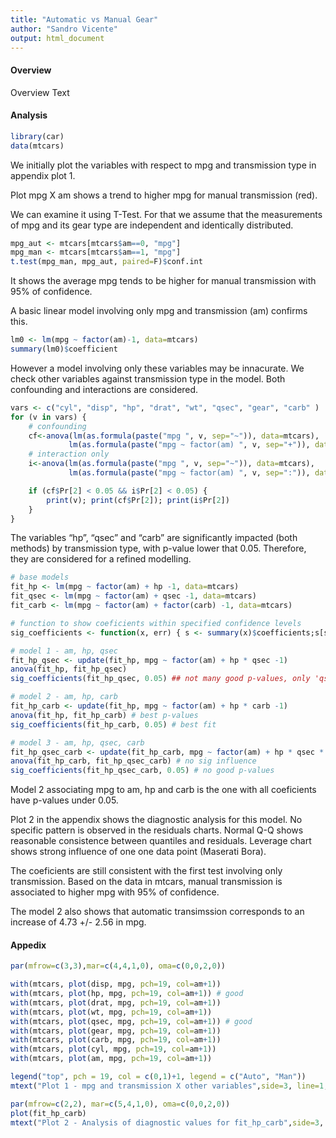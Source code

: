 ---
title: "Automatic vs Manual Gear"
author: "Sandro Vicente"
output: html_document
---

#### Overview

Overview Text

#### Analysis

```{r message=FALSE, warning=FALSE}
library(car)
data(mtcars)
```

We initially plot the variables with respect to mpg and transmission type in appendix plot 1.

Plot mpg X am shows a trend to higher mpg for manual transmission (red).

We can examine it using T-Test. For that we assume that the measurements of mpg and its gear type are independent and identically distributed.

```{r}
mpg_aut <- mtcars[mtcars$am==0, "mpg"]
mpg_man <- mtcars[mtcars$am==1, "mpg"]
t.test(mpg_man, mpg_aut, paired=F)$conf.int
```

It shows the average mpg tends to be higher for manual transmission with 95% of confidence.

A basic linear model involving only mpg and transmission (am) confirms this.

```{r}
lm0 <- lm(mpg ~ factor(am)-1, data=mtcars)
summary(lm0)$coefficient
```

However a model involving only these variables may be innacurate. We check other variables against transmission type in the model. Both confounding and interactions are considered.

```{r}
vars <- c("cyl", "disp", "hp", "drat", "wt", "qsec", "gear", "carb" )
for (v in vars) {
    # confounding
    cf<-anova(lm(as.formula(paste("mpg ", v, sep="~")), data=mtcars),
             lm(as.formula(paste("mpg ~ factor(am) ", v, sep="+")), data=mtcars))
    # interaction only
    i<-anova(lm(as.formula(paste("mpg ", v, sep="~")), data=mtcars),
             lm(as.formula(paste("mpg ~ factor(am) ", v, sep=":")), data=mtcars))

    if (cf$Pr[2] < 0.05 && i$Pr[2] < 0.05) {
        print(v); print(cf$Pr[2]); print(i$Pr[2])
    }
}
```

The variables "hp", "qsec" and "carb" are significantly impacted (both methods) by transmission type, with p-value lower that 0.05. Therefore, they are considered for a refined modelling.

```{r}
# base models
fit_hp <- lm(mpg ~ factor(am) + hp -1, data=mtcars)
fit_qsec <- lm(mpg ~ factor(am) + qsec -1, data=mtcars)
fit_carb <- lm(mpg ~ factor(am) + factor(carb) -1, data=mtcars)

# function to show coeficients within specified confidence levels
sig_coefficients <- function(x, err) { s <- summary(x)$coefficients;s[s[,4]<err,]}

# model 1 - am, hp, qsec
fit_hp_qsec <- update(fit_hp, mpg ~ factor(am) + hp * qsec -1)
anova(fit_hp, fit_hp_qsec) 
sig_coefficients(fit_hp_qsec, 0.05) ## not many good p-values, only 'qsec'

# model 2 - am, hp, carb
fit_hp_carb <- update(fit_hp, mpg ~ factor(am) + hp * carb -1)
anova(fit_hp, fit_hp_carb) # best p-values
sig_coefficients(fit_hp_carb, 0.05) # best fit

# model 3 - am, hp, qsec, carb
fit_hp_qsec_carb <- update(fit_hp_carb, mpg ~ factor(am) + hp * qsec * carb -1)
anova(fit_hp_carb, fit_hp_qsec_carb) # no sig influence
sig_coefficients(fit_hp_qsec_carb, 0.05) # no good p-values
```

Model 2 associating mpg to am, hp and carb is the one with all coeficients have p-values under 0.05. 

Plot 2 in the appendix shows the diagnostic analysis for this model. No specific pattern is observed in the residuals charts. Normal Q-Q shows reasonable consistence between quantiles and residuals. Leverage chart shows strong influence of one one data point (Maserati Bora).

The coeficients are still consistent with the first test involving only transmission. Based on the data in mtcars, manual transmission is associated to higher mpg with 95% of confidence.  

The model 2 also shows that automatic transimssion corresponds to an increase of 4.73  +/- 2.56 in mpg. 

#### Appedix

```{r }
par(mfrow=c(3,3),mar=c(4,4,1,0), oma=c(0,0,2,0))

with(mtcars, plot(disp, mpg, pch=19, col=am+1))
with(mtcars, plot(hp, mpg, pch=19, col=am+1)) # good
with(mtcars, plot(drat, mpg, pch=19, col=am+1))
with(mtcars, plot(wt, mpg, pch=19, col=am+1))
with(mtcars, plot(qsec, mpg, pch=19, col=am+1)) # good
with(mtcars, plot(gear, mpg, pch=19, col=am+1))
with(mtcars, plot(carb, mpg, pch=19, col=am+1))
with(mtcars, plot(cyl, mpg, pch=19, col=am+1))
with(mtcars, plot(am, mpg, pch=19, col=am+1))

legend("top", pch = 19, col = c(0,1)+1, legend = c("Auto", "Man"))
mtext("Plot 1 - mpg and transmission X other variables",side=3, line=1, outer=TRUE)

par(mfrow=c(2,2), mar=c(5,4,1,0), oma=c(0,0,2,0))
plot(fit_hp_carb) 
mtext("Plot 2 - Analysis of diagnostic values for fit_hp_carb",side=3, line=1, outer=TRUE)

```